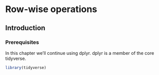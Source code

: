 # Row-wise operations

## Introduction

<!--# TO DO: Write introduction. -->

### Prerequisites

In this chapter we'll continue using dplyr.
dplyr is a member of the core tidyverse.

```r
library(tidyverse)
```

<!--# TO DO: Write chapter around rowwise, etc. -->
